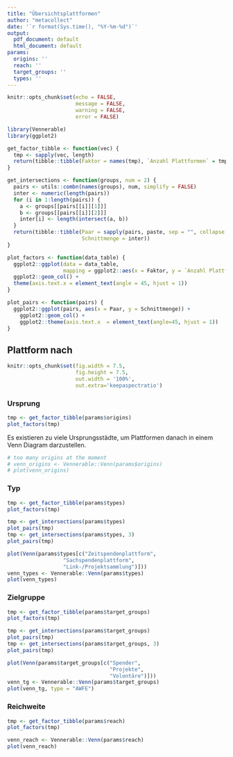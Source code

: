```yaml
---
title: "Übersichtsplattformen"
author: "metacollect"
date: '`r format(Sys.time(), "%Y-%m-%d")`'
output:
  pdf_document: default
  html_document: default
params:
  origins: ''
  reach: ''
  target_groups: ''
  types: ''
---
```


```r
knitr::opts_chunk$set(echo = FALSE,
                      message = FALSE,
                      warning = FALSE,
                      error = FALSE)
```

```r
library(Vennerable)
library(ggplot2)
```

```r
get_factor_tibble <- function(vec) {
  tmp <- sapply(vec, length)
  return(tibble::tibble(Faktor = names(tmp), `Anzahl Plattformen` = tmp))
}

get_intersections <- function(groups, num = 2) {
  pairs <- utils::combn(names(groups), num, simplify = FALSE)
  inter <- numeric(length(pairs))
  for (i in 1:length(pairs)) {
    a <- groups[[pairs[[i]][1]]]
    b <- groups[[pairs[[i]][2]]]
    inter[i] <- length(intersect(a, b))
  }
  return(tibble::tibble(Paar = sapply(pairs, paste, sep = "", collapse = "\n"),
                        Schnittmenge = inter))
}

plot_factors <- function(data_table) {
  ggplot2::ggplot(data = data_table,
                  mapping = ggplot2::aes(x = Faktor, y = `Anzahl Plattformen`)) +
  ggplot2::geom_col() +
  theme(axis.text.x = element_text(angle = 45, hjust = 1))
}

plot_pairs <- function(pairs) {
  ggplot2::ggplot(pairs, aes(x = Paar, y = Schnittmenge)) +
    ggplot2::geom_col() +
    ggplot2::theme(axis.text.x  = element_text(angle=45, hjust = 1))
}
```

## Plattform nach {.tabset}

```r
knitr::opts_chunk$set(fig.width = 7.5,
                      fig.height = 7.5,
                      out.width = '100%',
                      out.extra='keepaspectratio')
```

### Ursprung

```r
tmp <- get_factor_tibble(params$origins)
plot_factors(tmp)
```

Es existieren zu viele Ursprungsstädte, um Plattformen danach in einem Venn Diagram darzustellen.

```r
# too many origins at the moment
# venn_origins <- Vennerable::Venn(params$origins)
# plot(venn_origins)
```

### Typ

```r
tmp <- get_factor_tibble(params$types)
plot_factors(tmp)
```

```r
tmp <- get_intersections(params$types)
plot_pairs(tmp)
tmp <- get_intersections(params$types, 3)
plot_pairs(tmp)
```

```r
plot(Venn(params$types[c("Zeitspendenplattform",
                  "Sachspendenplattform",
                  "Link-/Projektsammlung")]))
venn_types <- Vennerable::Venn(params$types)
plot(venn_types)
```

### Zielgruppe

```r
tmp <- get_factor_tibble(params$target_groups)
plot_factors(tmp)
```

```r
tmp <- get_intersections(params$target_groups)
plot_pairs(tmp)
tmp <- get_intersections(params$target_groups, 3)
plot_pairs(tmp)
```

```r
plot(Venn(params$target_groups[c("Spender",
                                 "Projekte",
                                 "Volontäre")]))
venn_tg <- Vennerable::Venn(params$target_groups)
plot(venn_tg, type = "AWFE")
```

### Reichweite

```r
tmp <- get_factor_tibble(params$reach)
plot_factors(tmp)
```

```r
venn_reach <- Vennerable::Venn(params$reach)
plot(venn_reach)
```
